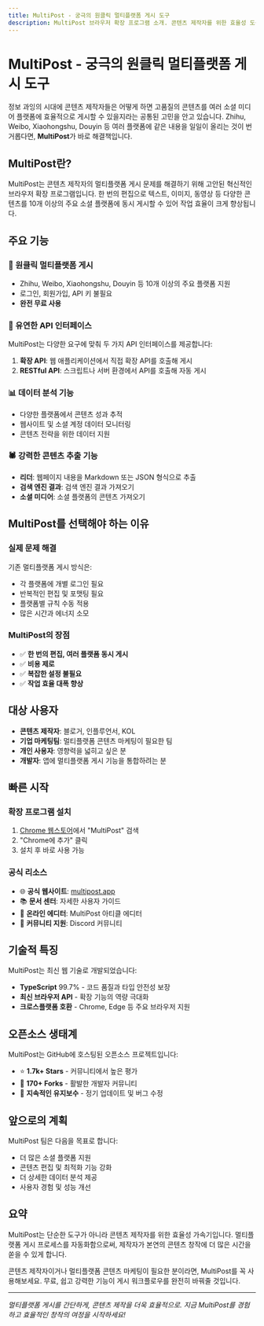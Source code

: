 ```yaml
---
title: MultiPost - 궁극의 원클릭 멀티플랫폼 게시 도구
description: MultiPost 브라우저 확장 프로그램 소개. 콘텐츠 제작자를 위한 효율성 도구.
---
```


# MultiPost - 궁극의 원클릭 멀티플랫폼 게시 도구

정보 과잉의 시대에 콘텐츠 제작자들은 어떻게 하면 고품질의 콘텐츠를 여러 소셜 미디어 플랫폼에 효율적으로 게시할 수 있을지라는 공통된 고민을 안고 있습니다. Zhihu, Weibo, Xiaohongshu, Douyin 등 여러 플랫폼에 같은 내용을 일일이 올리는 것이 번거롭다면, **MultiPost**가 바로 해결책입니다.

## MultiPost란?

MultiPost는 콘텐츠 제작자의 멀티플랫폼 게시 문제를 해결하기 위해 고안된 혁신적인 브라우저 확장 프로그램입니다. 한 번의 편집으로 텍스트, 이미지, 동영상 등 다양한 콘텐츠를 10개 이상의 주요 소셜 플랫폼에 동시 게시할 수 있어 작업 효율이 크게 향상됩니다.

## 주요 기능

### 🚀 원클릭 멀티플랫폼 게시
- Zhihu, Weibo, Xiaohongshu, Douyin 등 10개 이상의 주요 플랫폼 지원
- 로그인, 회원가입, API 키 불필요
- **완전 무료 사용**

### 🔧 유연한 API 인터페이스
MultiPost는 다양한 요구에 맞춰 두 가지 API 인터페이스를 제공합니다:

1. **확장 API**: 웹 애플리케이션에서 직접 확장 API를 호출해 게시
2. **RESTful API**: 스크립트나 서버 환경에서 API를 호출해 자동 게시

### 📊 데이터 분석 기능
- 다양한 플랫폼에서 콘텐츠 성과 추적
- 웹사이트 및 소셜 계정 데이터 모니터링
- 콘텐츠 전략을 위한 데이터 지원

### 🕷️ 강력한 콘텐츠 추출 기능
- **리더**: 웹페이지 내용을 Markdown 또는 JSON 형식으로 추출
- **검색 엔진 결과**: 검색 엔진 결과 가져오기
- **소셜 미디어**: 소셜 플랫폼의 콘텐츠 가져오기

## MultiPost를 선택해야 하는 이유

### 실제 문제 해결
기존 멀티플랫폼 게시 방식은:
- 각 플랫폼에 개별 로그인 필요
- 반복적인 편집 및 포맷팅 필요
- 플랫폼별 규칙 수동 적용
- 많은 시간과 에너지 소모

### MultiPost의 장점
- ✅ **한 번의 편집, 여러 플랫폼 동시 게시**
- ✅ **비용 제로**
- ✅ **복잡한 설정 불필요**
- ✅ **작업 효율 대폭 향상**

## 대상 사용자

- **콘텐츠 제작자**: 블로거, 인플루언서, KOL
- **기업 마케팅팀**: 멀티플랫폼 콘텐츠 마케팅이 필요한 팀
- **개인 사용자**: 영향력을 넓히고 싶은 분
- **개발자**: 앱에 멀티플랫폼 게시 기능을 통합하려는 분

## 빠른 시작

### 확장 프로그램 설치
1. [Chrome 웹스토어](https://chrome.google.com/webstore/)에서 "MultiPost" 검색
2. "Chrome에 추가" 클릭
3. 설치 후 바로 사용 가능

### 공식 리소스
- 🌐 **공식 웹사이트**: [multipost.app](https://multipost.app)
- 📚 **문서 센터**: 자세한 사용자 가이드
- 🎨 **온라인 에디터**: MultiPost 아티클 에디터
- 💬 **커뮤니티 지원**: Discord 커뮤니티

## 기술적 특징

MultiPost는 최신 웹 기술로 개발되었습니다:
- **TypeScript** 99.7% - 코드 품질과 타입 안전성 보장
- **최신 브라우저 API** - 확장 기능의 역량 극대화
- **크로스플랫폼 호환** - Chrome, Edge 등 주요 브라우저 지원

## 오픈소스 생태계

MultiPost는 GitHub에 호스팅된 오픈소스 프로젝트입니다:
- ⭐ **1.7k+ Stars** - 커뮤니티에서 높은 평가
- 🔀 **170+ Forks** - 활발한 개발자 커뮤니티
- 🐛 **지속적인 유지보수** - 정기 업데이트 및 버그 수정

## 앞으로의 계획

MultiPost 팀은 다음을 목표로 합니다:
- 더 많은 소셜 플랫폼 지원
- 콘텐츠 편집 및 최적화 기능 강화
- 더 상세한 데이터 분석 제공
- 사용자 경험 및 성능 개선

## 요약

MultiPost는 단순한 도구가 아니라 콘텐츠 제작자를 위한 효율성 가속기입니다. 멀티플랫폼 게시 프로세스를 자동화함으로써, 제작자가 본연의 콘텐츠 창작에 더 많은 시간을 쏟을 수 있게 합니다.

콘텐츠 제작자이거나 멀티플랫폼 콘텐츠 마케팅이 필요한 분이라면, MultiPost를 꼭 사용해보세요. 무료, 쉽고 강력한 기능이 게시 워크플로우를 완전히 바꿔줄 것입니다.

<Cards>
  <Card title="공식 웹사이트 방문" href="https://multipost.app" />
  <Card title="GitHub 프로젝트 보기" href="https://github.com/leaperone/MultiPost-Extension" />
  <Card title="Chrome 확장 다운로드" href="https://chrome.google.com/webstore/" />
  <Card title="Discord 커뮤니티 참여" href="#" />
</Cards>

---

*멀티플랫폼 게시를 간단하게, 콘텐츠 제작을 더욱 효율적으로. 지금 MultiPost를 경험하고 효율적인 창작의 여정을 시작하세요!* 